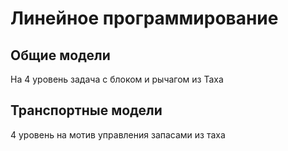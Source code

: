 # Линейное программирование {#sec-lab-extra-linear}

## Общие модели

На 4 уровень задача с  блоком и рычагом из Таха

## Транспортные модели

4 уровень на мотив управления запасами из таха
